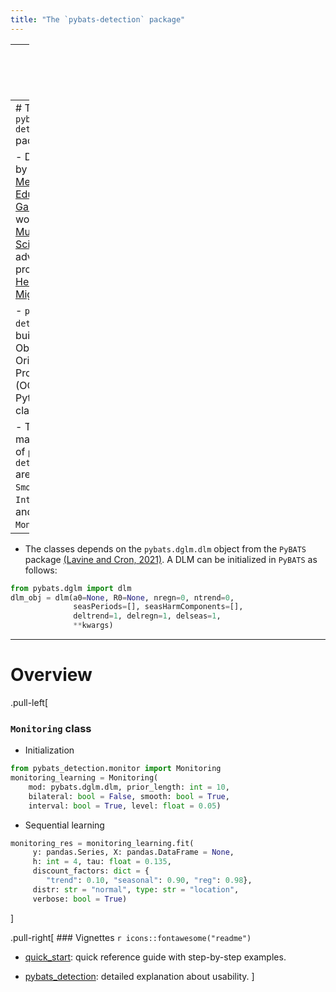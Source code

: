 ```yaml
---
title: "The `pybats-detection` package"
---
```


---
class: center, middle, inverse

# The `pybats-detection` package

---
# The `pybats-detection` package

- Developed by [André Menezes](https://andrmenezes.github.io/) and [Eduardo Gabriel](https://www.linkedin.com/in/eduardo-gabriel-433332142/) while working at [Murabei Data Science](https://www.murabei.com/) and advised by professor [Helio S. Migon](https://scholar.google.com/citations?user=Ba2o_wYAAAAJ&hl=en).

- `pybats-detection` is built under Object Oriented Programming (OOP) using
Python classes.

- The three main classes of `pybats-detection` are: `Smoothing`, `Intervention`,
and `Monitoring`.

--
- The classes depends on the `pybats.dglm.dlm` object from the `PyBATS`
package [(Lavine and Cron, 2021)](https://lavinei.github.io/pybats/). A DLM
can be initialized in `PyBATS` as follows:

```python
from pybats.dglm import dlm
dlm_obj = dlm(a0=None, R0=None, nregn=0, ntrend=0, 
              seasPeriods=[], seasHarmComponents=[], 
              deltrend=1, delregn=1, delseas=1,
              **kwargs)
```

---
# Overview

.pull-left[

### `Monitoring` class

- Initialization

```python
from pybats_detection.monitor import Monitoring
monitoring_learning = Monitoring(
    mod: pybats.dglm.dlm, prior_length: int = 10, 
    bilateral: bool = False, smooth: bool = True, 
    interval: bool = True, level: float = 0.05)
```

- Sequential learning

```python
monitoring_res = monitoring_learning.fit(
     y: pandas.Series, X: pandas.DataFrame = None,
     h: int = 4, tau: float = 0.135,
     discount_factors: dict = {
        "trend": 0.10, "seasonal": 0.90, "reg": 0.98},
     distr: str = "normal", type: str = "location", 
     verbose: bool = True)
```
]

.pull-right[
### Vignettes `r icons::fontawesome("readme")`

- [quick_start](https://raw.githubusercontent.com/Murabei-OpenSource-Codes/pybats-detection/develop/vignettes/quick_start.pdf): quick reference guide with step-by-step examples.
  
- [pybats_detection](https://raw.githubusercontent.com/Murabei-OpenSource-Codes/pybats-detection/develop/vignettes/pybats_detection.pdf): detailed explanation about usability.
]



